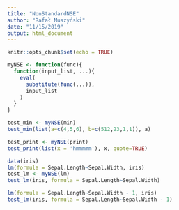 ```yaml
---
title: "NonStandardNSE"
author: "Rafał Muszyński"
date: "11/15/2019"
output: html_document
---
```


```r
knitr::opts_chunk$set(echo = TRUE)
```


```r
myNSE <- function(func){
  function(input_list, ...){
    eval(
      substitute(func(...)), 
      input_list
    )  
  }
}

test_min <- myNSE(min)
test_min(list(a=c(4,5,6), b=c(512,23,1,1)), a)

test_print <- myNSE(print)
test_print(list(x = 'hmmmmm'), x, quote=TRUE)

data(iris)
lm(formula = Sepal.Length~Sepal.Width, iris)
test_lm <- myNSE(lm)
test_lm(iris, formula = Sepal.Length~Sepal.Width)

lm(formula = Sepal.Length~Sepal.Width - 1, iris)
test_lm(iris, formula = Sepal.Length~Sepal.Width - 1)

```